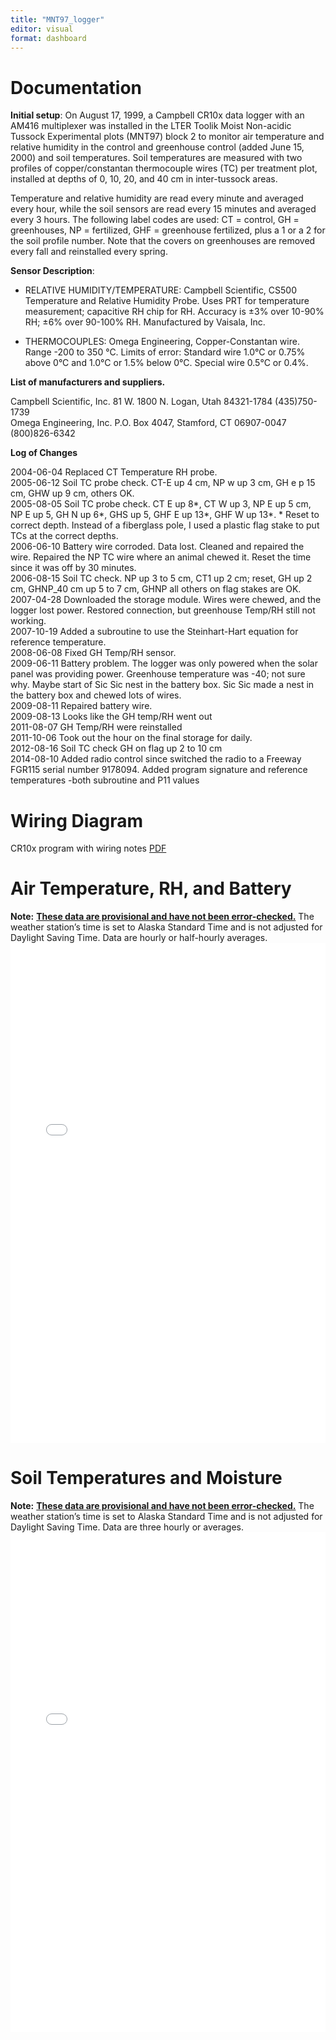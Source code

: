 ```yaml
---
title: "MNT97_logger"
editor: visual
format: dashboard
---
```


# Documentation

::: card
**Initial setup**: On August 17, 1999, a Campbell CR10x data logger with an AM416 multiplexer was installed in the LTER Toolik Moist Non-acidic Tussock Experimental plots (MNT97) block 2 to monitor air temperature and relative humidity in the control and greenhouse control (added June 15, 2000) and soil temperatures. Soil temperatures are measured with two profiles of copper/constantan thermocouple wires (TC) per treatment plot, installed at depths of 0, 10, 20, and 40 cm in inter-tussock areas.

Temperature and relative humidity are read every minute and averaged every hour, while the soil sensors are read every 15 minutes and averaged every 3 hours. The following label codes are used: CT = control, GH = greenhouses, NP = fertilized, GHF = greenhouse fertilized, plus a 1 or a 2 for the soil profile number. Note that the covers on greenhouses are removed every fall and reinstalled every spring.

**Sensor Description**:

-   RELATIVE HUMIDITY/TEMPERATURE: Campbell Scientific, CS500 Temperature and Relative Humidity Probe. Uses PRT for temperature measurement; capacitive RH chip for RH. Accuracy is ±3% over 10-90% RH; ±6% over 90-100% RH. Manufactured by Vaisala, Inc.

-   THERMOCOUPLES: Omega Engineering, Copper-Constantan wire. Range -200 to 350 °C. Limits of error: Standard wire 1.0°C or 0.75% above 0°C and 1.0°C or 1.5% below 0°C. Special wire 0.5°C or 0.4%.

**List of manufacturers and suppliers.**

Campbell Scientific, Inc. 81 W. 1800 N. Logan, Utah 84321-1784 (435)750-1739\
Omega Engineering, Inc. P.O. Box 4047, Stamford, CT 06907-0047 (800)826-6342

**Log of Changes**

2004-06-04 Replaced CT Temperature RH probe.\
2005-06-12 Soil TC probe check. CT-E up 4 cm, NP w up 3 cm, GH e p 15 cm, GHW up 9 cm, others OK.\
2005-08-05 Soil TC probe check. CT E up 8\*, CT W up 3, NP E up 5 cm, NP E up 5, GH N up 6\*, GHS up 5, GHF E up 13\*, GHF W up 13\*. \* Reset to correct depth. Instead of a fiberglass pole, I used a plastic flag stake to put TCs at the correct depths.\
2006-06-10 Battery wire corroded. Data lost. Cleaned and repaired the wire. Repaired the NP TC wire where an animal chewed it. Reset the time since it was off by 30 minutes.\
2006-08-15 Soil TC check. NP up 3 to 5 cm, CT1 up 2 cm; reset, GH up 2 cm, GHNP_40 cm up 5 to 7 cm, GHNP all others on flag stakes are OK.\
2007-04-28 Downloaded the storage module. Wires were chewed, and the logger lost power. Restored connection, but greenhouse Temp/RH still not working.\
2007-10-19 Added a subroutine to use the Steinhart-Hart equation for reference temperature.\
2008-06-08 Fixed GH Temp/RH sensor.\
2009-06-11 Battery problem. The logger was only powered when the solar panel was providing power. Greenhouse temperature was -40; not sure why. Maybe start of Sic Sic nest in the battery box. Sic Sic made a nest in the battery box and chewed lots of wires.\
2009-08-11 Repaired battery wire.\
2009-08-13 Looks like the GH temp/RH went out\
2011-08-07 GH Temp/RH were reinstalled\
2011-10-06 Took out the hour on the final storage for daily.\
2012-08-16 Soil TC check GH on flag up 2 to 10 cm\
2014-08-10 Added radio control since switched the radio to a Freeway FGR115 serial number 9178094. Added program signature and reference temperatures -both subroutine and P11 values\

# Wiring Diagram

CR10x program with wiring notes [PDF](other_sites/wiring_files/MNT97_2014NACID_10AUG14_.pdf){target="_blank"}
:::

# Air Temperature, RH, and Battery

**Note:** [**These data are provisional and have not been error-checked.**]{.underline} The weather station's time is set to Alaska Standard Time and is not adjusted for Daylight Saving Time. Data are hourly or half-hourly averages. ![](other_sites/MNT97met.html){width="100%" height="800px"}

# Soil Temperatures and Moisture

**Note:** [**These data are provisional and have not been error-checked.**]{.underline} The weather station's time is set to Alaska Standard Time and is not adjusted for Daylight Saving Time. Data are three hourly or averages. ![](other_sites/MNT97soil.html){width="100%" height="800px"}
